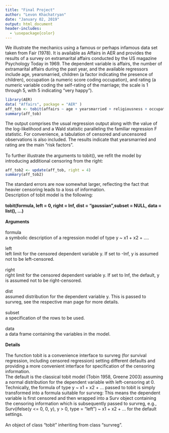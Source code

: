 ```yaml
---
title: "Final Project"
author: "Levon Khachatryan"
date: "January 02, 2019"
output: html_document
header-includes:
  - \usepackage{color}
---
```

We illustrate the mechanics using a famous or perhaps infamous data set taken from Fair (1978). It is available as Affairs in AER and provides the results of a survey on extramarital affairs conducted by the US magazine Psychology Today in 1969. The dependent variable is affairs, the number of extramarital affairs during the past year, and the available regressors include age, yearsmarried, children (a factor indicating the presence of children), occupation (a numeric score coding occupation), and rating (a numeric variable coding the self-rating of the marriage; the scale is 1 through 5, with 5 indicating "very happy").
```r
library(AER)
data( "Affairs", package = "AER" )     
aff_tob <- tobit(affairs ~ age + yearsmarried + religiousness + occupation + rating, data = Affairs)
summary(aff_tob)
```
The output comprises the usual regression output along with the value of the log-likelihood and a Wald statistic paralleling the familiar regression F statistic. For convenience, a tabulation of censored and uncensored observations is also included. The results indicate that yearsmarried and rating are the main "risk factors".
<br />
<br />
To further illustrate the arguments to tobit(), we refit the model by introducing additional censoring from the right:
```r
aff_tob2 <- update(aff_tob, right = 4)
summary(aff_tob2)
```
The standard errors are now somewhat larger, reflecting the fact that heavier censoring leads to a loss of information.
<br />
Description of tobit model is the following:
<br />
<br />
**tobit(formula, left = 0, right = Inf, dist = "gaussian",subset = NULL, data = list(), ...)**
<br />
<br />
**Arguments**<br /><br />
formula<br />
a symbolic description of a regression model of type y ~ x1 + x2 + ....
<br /><br />
left<br />
left limit for the censored dependent variable y. If set to -Inf, y is assumed not to be left-censored.
<br /><br />
right<br />
right limit for the censored dependent variable y. If set to Inf, the default, y is assumed not to be right-censored.
<br /><br />
dist<br />
assumed distribution for the dependent variable y. This is passed to survreg, see the respective man page for more details.
<br /><br />
subset<br />
a specification of the rows to be used.
<br /><br />
data<br />
a data frame containing the variables in the model.
<br /><br />
**Details**<br /><br />
The function tobit is a convenience interface to survreg (for survival regression, including censored regression) setting different defaults and providing a more convenient interface for specification of the censoring information.
<br />
The default is the classical tobit model (Tobin 1958, Greene 2003) assuming a normal distribution for the dependent variable with left-censoring at 0.
<br />
Technically, the formula of type y ~ x1 + x2 + ... passed to tobit is simply transformed into a formula suitable for survreg: This means the dependent variable is first censored and then wrapped into a Surv object containing the censoring information which is subsequently passed to survreg, e.g., Surv(ifelse(y <= 0, 0, y), y > 0, type = "left") ~ x1 + x2 + ... for the default settings.
<br /><br />
An object of class "tobit" inheriting from class "survreg".